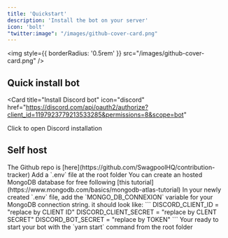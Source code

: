```yaml
---
title: 'Quickstart'
description: 'Install the bot on your server'
icon: 'bolt'
"twitter:image": "/images/github-cover-card.png"
---
```


<img
  style={{ borderRadius: '0.5rem' }}
  src="/images/github-cover-card.png"
/>

## Quick install bot

<Card
  title="Install Discord bot"
  icon="discord"
  href="https://discord.com/api/oauth2/authorize?client_id=1197923779213533285&permissions=8&scope=bot"
>
  Click to open Discord installation
</Card>

## Self host

<Steps>
  <Step title="Clone repo">
    The Github repo is [here](https://github.com/SwagpoolHQ/contribution-tracker)
  </Step>
  <Step title="Setup .env">
    Add a `.env` file at the root folder
  </Step>
  <Step title="Setup your MongoDB credentials">
    <Info>
      You can create an hosted MongoDB database for free following [this tutorial](https://www.mongodb.com/basics/mongodb-atlas-tutorial)
    <Info>
    In your newly created `.env` file, add the `MONGO_DB_CONNEXION` variable for your MongoDB connection string.  
    it should look like:
    ```
      DISCORD_CLIENT_ID = "replace by CLIENT ID"
      DISCORD_CLIENT_SECRET = "replace by CLENT SECRET"
      DISCORD_BOT_SECRET = "replace by TOKEN"
    ```
    
    
  </Step>

  
  <Step title="Start your bot">
    Your ready to start your bot with the `yarn start` command from the root folder
  </Step>
</Steps>










